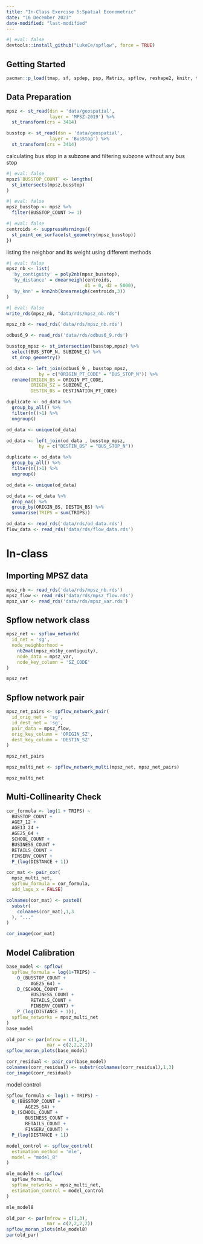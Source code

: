 ```yaml
---
title: "In-Class Exercise 5:Spatial Econometric"
date: "16 December 2023"
date-modified: "last-modified"
---
```


```r
#| eval: false
devtools::install_github("LukeCe/spflow", force = TRUE)
```

## Getting Started

```r
pacman::p_load(tmap, sf, spdep, psp, Matrix, spflow, reshape2, knitr, tidyverse)
```

## Data Preparation

```r
mpsz <- st_read(dsn = 'data/geospatial',
                layer = 'MPSZ-2019') %>%
  st_transform(crs = 3414)
```

```r
busstop <- st_read(dsn = 'data/geospatial',
                layer = 'BusStop') %>%
  st_transform(crs = 3414)
```

calculating bus stop in a subzone and filtering subzone without any bus stop

```r
#| eval: false
mpsz$`BUSSTOP_COUNT` <- lengths(
  st_intersects(mpsz,busstop)
)
```

```r
#| eval: false
mpsz_busstop <- mpsz %>%
  filter(BUSSTOP_COUNT >= 1)
```

```r
#| eval: false
centroids <- suppressWarnings({
  st_point_on_surface(st_geometry(mpsz_busstop))
})
```

listing the neighbor and its weight using different methods

```r
#| eval: false
mpsz_nb <- list(
  'by_contiguity' = poly2nb(mpsz_busstop),
  'by_distance' = dnearneigh(centroids,
                             d1 = 0, d2 = 5000),
  'by_knn' = knn2nb(knearneigh(centroids,3))
)
```

```r
#| eval: false
write_rds(mpsz_nb, "data/rds/mpsz_nb.rds")
```

```r
mpsz_nb <- read_rds('data/rds/mpsz_nb.rds')
```

```r
odbus6_9 <- read_rds('data/rds/odbus6_9.rds')
```

```r
busstop_mpsz <- st_intersection(busstop,mpsz) %>%
  select(BUS_STOP_N, SUBZONE_C) %>%
  st_drop_geometry()
```

```r
od_data <- left_join(odbus6_9 , busstop_mpsz,
            by = c("ORIGIN_PT_CODE" = "BUS_STOP_N")) %>%
  rename(ORIGIN_BS = ORIGIN_PT_CODE,
         ORIGIN_SZ = SUBZONE_C,
         DESTIN_BS = DESTINATION_PT_CODE)
```

```r
duplicate <- od_data %>%
  group_by_all() %>%
  filter(n()>1) %>%
  ungroup()
```

```r
od_data <- unique(od_data)
```

```r
od_data <- left_join(od_data , busstop_mpsz,
            by = c("DESTIN_BS" = "BUS_STOP_N")) 
```

```r
duplicate <- od_data %>%
  group_by_all() %>%
  filter(n()>1) %>%
  ungroup()
```

```r
od_data <- unique(od_data)
```

```r
od_data <- od_data %>%
  drop_na() %>%
  group_by(ORIGIN_BS, DESTIN_BS) %>%
  summarise(TRIPS = sum(TRIPS))
```

```r
od_data <- read_rds('data/rds/od_data.rds')
flow_data <- read_rds('data/rds/flow_data.rds')
```

# In-class

## Importing MPSZ data

```r
mpsz_nb <- read_rds('data/rds/mpsz_nb.rds')
mpsz_flow <- read_rds('data/rds/mpsz_flow.rds')
mpsz_var <- read_rds('data/rds/mpsz_var.rds')
```

## Spflow network class

```r
mpsz_net <- spflow_network(
  id_net = 'sg',
  node_neighborhood = 
    nb2mat(mpsz_nb$by_contiguity),
    node_data = mpsz_var,
    node_key_column = 'SZ_CODE'
)

mpsz_net
```

## Spflow network pair

```r
mpsz_net_pairs <- spflow_network_pair(
  id_orig_net = 'sg',
  id_dest_net = 'sg',
  pair_data = mpsz_flow,
  orig_key_column = 'ORIGIN_SZ',
  dest_key_column = 'DESTIN_SZ'
)

mpsz_net_pairs
```

```r
mpsz_multi_net <- spflow_network_multi(mpsz_net, mpsz_net_pairs)

mpsz_multi_net
```

## Multi-Collinearity Check

```r
cor_formula <- log(1 + TRIPS) ~
  BUSSTOP_COUNT +
  AGE7_12 +
  AGE13_24 +
  AGE25_64 +
  SCHOOL_COUNT + 
  BUSINESS_COUNT +
  RETAILS_COUNT +
  FINSERV_COUNT +
  P_(log(DISTANCE + 1))

cor_mat <- pair_cor(
  mpsz_multi_net,
  spflow_formula = cor_formula,
  add_lags_x = FALSE)

colnames(cor_mat) <- paste0(
  substr(
    colnames(cor_mat),1,3
  ), "..."
)

cor_image(cor_mat)
```

## Model Calibration

```r
base_model <- spflow(
  spflow_formula = log(1+TRIPS) ~
    O_(BUSSTOP_COUNT +
         AGE25_64) +
    D_(SCHOOL_COUNT +
         BUSINESS_COUNT +
         RETAILS_COUNT +
         FINSERV_COUNT) +
    P_(log(DISTANCE + 1)),
  spflow_networks = mpsz_multi_net
)
base_model
```

```r
old_par <- par(mfrow = c(1,3),
               mar = c(2,2,2,2))
spflow_moran_plots(base_model)
```

```r
corr_residual <- pair_cor(base_model)
colnames(corr_residual) <- substr(colnames(corr_residual),1,3)
cor_image(corr_residual)
```

model control

```r
spflow_formula <- log(1 + TRIPS) ~
  O_(BUSSTOP_COUNT +
       AGE25_64) +
  D_(SCHOOL_COUNT + 
       BUSINESS_COUNT +
       RETAILS_COUNT +
       FINSERV_COUNT) + 
  P_(log(DISTANCE + 1))

model_control <- spflow_control(
  estimation_method = 'mle',
  model = "model_8"
)

mle_model8 <- spflow(
  spflow_formula,
  spflow_networks = mpsz_multi_net,
  estimation_control = model_control
)

mle_model8
```

```r
old_par <- par(mfrow = c(1,3),
               mar = c(2,2,2,2))
spflow_moran_plots(mle_model8)
par(old_par)
```
